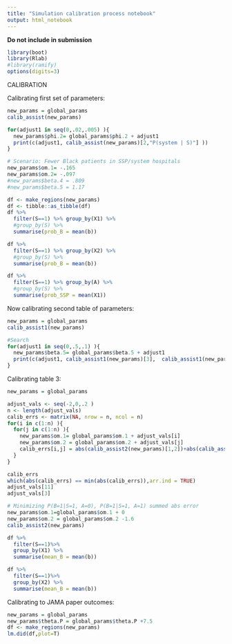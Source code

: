 ```yaml
---
title: "Simulation calibration process notebook"
output: html_notebook
---
```


**Do not include in submission**

```r
library(boot)
library(Rlab)
#library(ramify)
options(digits=3)
```

CALIBRATION

Calibrating first set of parameters:

```r
new_params = global_params
calib_assist(new_params)

for(adjust1 in seq(0,.02,.005) ){
  new_params$phi.2= global_params$phi.2 + adjust1
  print(c(adjust1, calib_assist(new_params)[2,"P(system | S)"] ))
}
```


```r
# Scenario: Fewer Black patients in SSP/system hospitals
new_params$om.1= -.165
new_params$om.2= -.097
#new_params$beta.4 = .809
#new_params$beta.5 = 1.17

df <- make_regions(new_params)
df <- tibble::as_tibble(df)
df %>% 
  filter(S==1) %>% group_by(X1) %>% 
  #group_by(S) %>%
  summarise(prob_B = mean(b))

df %>% 
  filter(S==1) %>% group_by(X2) %>% 
  #group_by(S) %>%
  summarise(prob_B = mean(b))

df %>% 
  filter(S==1) %>% group_by(A) %>% 
  #group_by(S) %>%
  summarise(prob_SSP = mean(X1))

```

Now calibrating second table of parameters: 

```r
new_params = global_params
calib_assist1(new_params)

#Search
for(adjust1 in seq(0,.5,.1) ){
  new_params$beta.5= global_params$beta.5 + adjust1
  print(c(adjust1, calib_assist1(new_params)[3],  calib_assist1(new_params)[4]))
}

```

Calibrating table 3: 

```r
new_params = global_params

adjust_vals <- seq(-2,0,.2 )
n <- length(adjust_vals)
calib_errs <- matrix(NA, nrow = n, ncol = n)
for(i in c(1:n) ){
  for(j in c(1:n) ){
    new_params$om.1= global_params$om.1 + adjust_vals[i]
    new_params$om.2 = global_params$om.2 + adjust_vals[j]
    calib_errs[i,j] = abs(calib_assist2(new_params)[1,2])+abs(calib_assist2(new_params)[2,2])
  }
}

calib_errs
which(abs(calib_errs) == min(abs(calib_errs)),arr.ind = TRUE)
adjust_vals[11]
adjust_vals[3]

# Minimizing P(B=1|S=1, A=0), P(B=1|S=1, A=1) summed abs error
new_params$om.1=global_params$om.1 + 0
new_params$om.2 = global_params$om.2 -1.6
calib_assist2(new_params)

```

```r
df %>% 
  filter(S==1)%>%
  group_by(X1) %>% 
  summarise(mean_B = mean(b))

df %>% 
  filter(S==1)%>%
  group_by(X2) %>% 
  summarise(mean_B = mean(b))
```

Calibrating to JAMA paper outcomes: 

```r
new_params = global_params
new_params$theta.P = global_params$theta.P +7.5
df <- make_regions(new_params)
lm.did(df,plot=T)
```

